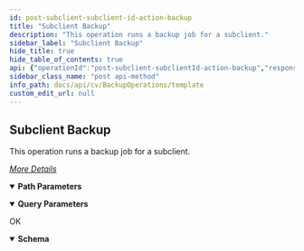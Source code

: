 ```yaml
---
id: post-subclient-subclient-id-action-backup
title: "Subclient Backup"
description: "This operation runs a backup job for a subclient."
sidebar_label: "Subclient Backup"
hide_title: true
hide_table_of_contents: true
api: {"operationId":"post-subclient-subclientId-action-backup","responses":{"200":{"description":"OK","content":{"application/json":{"schema":{"type":"object","properties":{"taskId":{"type":"integer"},"jobIds":{"type":"array","items":{"type":"string"}}},"x-examples":{"Example 1":{"taskId":138,"jobIds":["323"]}}},"examples":{"POST /Subclient/49/action/backup?backupLevel=Synthetic_Full&runIncrementalBackup=True&incrementalLevel=BEFORE_SYNTH":{"value":{"taskId":138,"jobIds":["323"]}},"POST /Subclient/49/action/backup (FULL Backup)":{"value":{"taskId":0,"jobIds":["string"]}},"POST /Subclient/31/action/backup?backupLevel=Incremental":{"value":{"taskId":126,"jobIds":["306"]}}}}}}},"description":"This operation runs a backup job for a subclient.\n\n[_More Details_](http://documentation.commvault.com/commvault/v11/article?p=features/rest_api/operations/post_subclient_backup.htm)\n","parameters":[{"schema":{"type":"string","example":"Synthetic_Full"},"in":"query","name":"backupLevel"},{"schema":{"type":"boolean","example":true},"in":"query","name":"runIncrementalBackup"},{"schema":{"type":"string","example":"AFTER_SYNTH"},"in":"query","name":"incrementalLevel"},{"schema":{"type":"string"},"name":"subclientId","in":"path","required":true}],"tags":["Backup Operations"],"method":"post","path":"/subclient/{subclientId}/action/backup","servers":[{"url":"http://{hostname}/webconsole/api","variables":{"hostname":{"default":"localhost","description":"Webconsole"}}}],"info":{"title":"Template","contact":{},"version":"1.0","description":"Template"},"postman":{"name":"Subclient Backup","description":{"content":"This operation runs a backup job for a subclient.\n\n[_More Details_](http://documentation.commvault.com/commvault/v11/article?p=features/rest_api/operations/post_subclient_backup.htm)\n","type":"text/plain"},"url":{"path":["subclient",":subclientId","action","backup"],"host":["{{baseUrl}}"],"query":[{"disabled":false,"key":"backupLevel","value":""},{"disabled":false,"key":"runIncrementalBackup","value":""},{"disabled":false,"key":"incrementalLevel","value":""}],"variable":[{"disabled":false,"description":{"content":"(Required) ","type":"text/plain"},"type":"any","value":"","key":"subclientId"}]},"header":[{"key":"Accept","value":"application/json"}],"method":"POST"}}
sidebar_class_name: "post api-method"
info_path: docs/api/cv/BackupOperations/template
custom_edit_url: null
---
```



## Subclient Backup



This operation runs a backup job for a subclient.

[_More Details_](http://documentation.commvault.com/commvault/v11/article?p=features/rest_api/operations/post_subclient_backup.htm)


<details style={{"marginBottom":"1rem"}} data-collapsed={false} open={true}><summary style={{}}><strong>Path Parameters</strong></summary><div><ul><ParamsItem className={"paramsItem"} param={{"schema":{"type":"string"},"name":"subclientId","in":"path","required":true}}></ParamsItem></ul></div></details><details style={{"marginBottom":"1rem"}} data-collapsed={false} open={true}><summary style={{}}><strong>Query Parameters</strong></summary><div><ul><ParamsItem className={"paramsItem"} param={{"schema":{"type":"string","example":"Synthetic_Full"},"in":"query","name":"backupLevel"}}></ParamsItem><ParamsItem className={"paramsItem"} param={{"schema":{"type":"boolean","example":true},"in":"query","name":"runIncrementalBackup"}}></ParamsItem><ParamsItem className={"paramsItem"} param={{"schema":{"type":"string","example":"AFTER_SYNTH"},"in":"query","name":"incrementalLevel"}}></ParamsItem></ul></div></details><div><ApiTabs><TabItem label={"200"} value={"200"}><div>

OK

</div><div><MimeTabs schemaType={"response"}><TabItem label={"application/json"} value={"application/json"}><SchemaTabs><TabItem label={"Schema"} value={"Schema"}><details style={{}} data-collapsed={false} open={true}><summary style={{"textAlign":"left"}}><strong>Schema</strong></summary><div style={{"textAlign":"left","marginLeft":"1rem"}}></div><ul style={{"marginLeft":"1rem"}}><SchemaItem collapsible={false} name={"taskId"} required={false} deprecated={undefined} schemaDescription={undefined} schemaName={"integer"} qualifierMessage={undefined} defaultValue={undefined}></SchemaItem><SchemaItem collapsible={false} name={"jobIds"} required={false} deprecated={undefined} schemaDescription={undefined} schemaName={"string[]"} qualifierMessage={undefined} defaultValue={undefined}></SchemaItem></ul></details></TabItem><TabItem label={"Example (from schema)"} value={"Example (from schema)"}><ResponseSamples responseExample={"{\n  \"taskId\": 0,\n  \"jobIds\": [\n    \"string\"\n  ]\n}"} language={"json"}></ResponseSamples></TabItem><TabItem label={" P O S T / Subclient/49/action/backup?backup Level= Synthetic_ Full&run Incremental Backup= True&incremental Level= B E F O R E_ S Y N T H"} value={" P O S T / Subclient/49/action/backup?backup Level= Synthetic_ Full&run Incremental Backup= True&incremental Level= B E F O R E_ S Y N T H"}><ResponseSamples responseExample={"{\n  \"taskId\": 138,\n  \"jobIds\": [\n    \"323\"\n  ]\n}"} language={"json"}></ResponseSamples></TabItem><TabItem label={" P O S T / Subclient/49/action/backup ( F U L L  Backup)"} value={" P O S T / Subclient/49/action/backup ( F U L L  Backup)"}><ResponseSamples responseExample={"{\n  \"taskId\": 0,\n  \"jobIds\": [\n    \"string\"\n  ]\n}"} language={"json"}></ResponseSamples></TabItem><TabItem label={" P O S T / Subclient/31/action/backup?backup Level= Incremental"} value={" P O S T / Subclient/31/action/backup?backup Level= Incremental"}><ResponseSamples responseExample={"{\n  \"taskId\": 126,\n  \"jobIds\": [\n    \"306\"\n  ]\n}"} language={"json"}></ResponseSamples></TabItem></SchemaTabs></TabItem></MimeTabs></div></TabItem></ApiTabs></div>
      